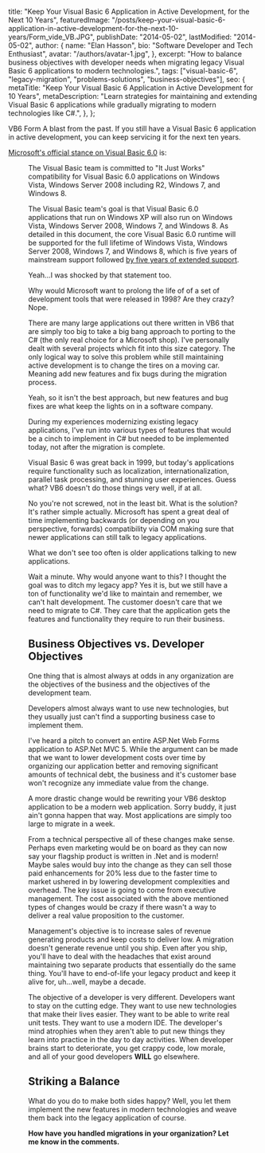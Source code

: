  title: "Keep Your Visual Basic 6 Application in Active Development, for the Next 10 Years",
  featuredImage: "/posts/keep-your-visual-basic-6-application-in-active-development-for-the-next-10-years/Form_vide_VB.JPG",
  publishDate: "2014-05-02",
  lastModified: "2014-05-02",
  author: {
    name: "Elan Hasson",
    bio: "Software Developer and Tech Enthusiast",
    avatar: "/authors/avatar-1.jpg",
  },
  excerpt: "How to balance business objectives with developer needs when migrating legacy Visual Basic 6 applications to modern technologies.",
  tags: ["visual-basic-6", "legacy-migration", "problems-solutions", "business-objectives"],
  seo: {
    metaTitle: "Keep Your Visual Basic 6 Application in Active Development for 10 Years",
    metaDescription: "Learn strategies for maintaining and extending Visual Basic 6 applications while gradually migrating to modern technologies like C#.",
  },
};

VB6 Form
A blast from the past.
If you still have a Visual Basic 6 application in active development, you can keep servicing it for the next ten years.

[Microsoft's official stance on Visual Basic 6.0](http://msdn.microsoft.com/en-us/vstudio/ms788708) is:

<Figure src="/posts/keep-your-visual-basic-6-application-in-active-development-for-the-next-10-years/Form_vide_VB.JPG" alt="A Blast from the past: VB6 Form" className="float-right" />

The Visual Basic team is committed to "It Just Works" compatibility for Visual Basic 6.0 applications on Windows Vista, Windows Server 2008 including R2, Windows 7, and Windows 8.

The Visual Basic team's goal is that Visual Basic 6.0 applications that run on Windows XP will also run on Windows Vista, Windows Server 2008, Windows 7, and Windows 8. As detailed in this document, the core Visual Basic 6.0 runtime will be supported for the full lifetime of Windows Vista, Windows Server 2008, Windows 7, and Windows 8, which is five years of mainstream support followed [by five years of extended support](http://support.microsoft.com/gp/lifepolicy).

Yeah...I was shocked by that statement too.

Why would Microsoft want to prolong the life of of a set of development tools that were released in 1998? Are they crazy? Nope.

There are many large applications out there written in VB6 that are simply too big to take a big bang approach to porting to the C# (the only real choice for a Microsoft shop). I've personally dealt with several projects which fit into this size category. The only logical way to solve this problem while still maintaining active development is to change the tires on a moving car. Meaning add new features and fix bugs during the migration process.

Yeah, so it isn't the best approach, but new features and bug fixes are what keep the lights on in a software company.

During my experiences modernizing existing legacy applications, I've run into various types of features that would be a cinch to implement in C# but needed to be implemented today, not after the migration is complete.

Visual Basic 6 was great back in 1999, but today's applications require functionality such as localization, internationalization, parallel task processing, and stunning user experiences. Guess what? VB6 doesn't do those things very well, if at all.

No you're not screwed, not in the least bit. What is the solution? It's rather simple actually. Microsoft has spent a great deal of time implementing backwards (or depending on you perspective, forwards) compatibility via COM making sure that newer applications can still talk to legacy applications.

What we don't see too often is older applications talking to new applications.

Wait a minute. Why would anyone want to this? I thought the goal was to ditch my legacy app? Yes it is, but we still have a ton of functionality we'd like to maintain and remember, we can't halt development. The customer doesn't care that we need to migrate to C#. They care that the application gets the features and functionality they require to run their business.

## Business Objectives vs. Developer Objectives

One thing that is almost always at odds in any organization are the objectives of the business and the objectives of the development team.

Developers almost always want to use new technologies, but they usually just can't find a supporting business case to implement them.

I've heard a pitch to convert an entire ASP.Net Web Forms application to ASP.Net MVC 5.  While the argument can be made that we want to lower development costs over time by organizing our application better and removing significant amounts of technical debt, the business and it's customer base won't recognize any immediate value from the change.

A more drastic change would be rewriting your VB6 desktop application to be a modern web application. Sorry buddy, it just ain't gonna happen that way. Most applications are simply too large to migrate in a week.

From a technical perspective all of these changes make sense. Perhaps even marketing would be on board as they can now say your flagship product is written in .Net and is modern! Maybe sales would buy into the change as they can sell those paid enhancements for 20% less due to the faster time to market ushered in by lowering development complexities and overhead. The key issue is going to come from executive management. The cost associated with the above mentioned types of changes would be crazy if there wasn't a way to deliver a real value proposition to the customer.

Management's objective is to increase sales of revenue generating products and keep costs to deliver low. A migration doesn't generate revenue until you ship. Even after you ship, you'll have to deal with the headaches that exist around maintaining two separate products that essentially do the same thing. You'll have to end-of-life your legacy product and keep it alive for, uh...well, maybe a decade.

The objective of a developer is very different. Developers want to stay on the cutting edge. They want to use new technologies that make their lives easier. They want to be able to write real unit tests. They want to use a modern IDE. The developer's mind atrophies when they aren't able to put new things they learn into practice in the day to day activities. When developer brains start to deteriorate, you get crappy code, low morale, and all of your good developers **WILL** go elsewhere.

## Striking a Balance

What do you do to make both sides happy? Well, you let them implement the new features in modern technologies and weave them back into the legacy application of course.

**How have you handled migrations in your organization? Let me know in the comments.**
